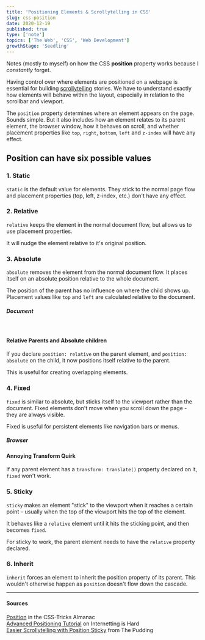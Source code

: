 ```yaml
---
title: 'Positioning Elements & Scrollytelling in CSS'
slug: css-position
date: 2020-12-19
published: true
type: ['note']
topics: ['The Web', 'CSS', 'Web Development']
growthStage: 'Seedling'
---
```


<Subtext>
    
Notes (mostly to myself) on how the CSS <b>position</b> property works because I <i>constantly</i> forget.

</Subtext>

Having control over where elements are positioned on a webpage is essential for building [scrollytelling](https://medium.com/nightingale/from-storytelling-to-scrollytelling-a-short-introduction-and-beyond-fbda32066964) stories. We have to understand exactly how elements will behave within the layout, especially in relation to the scrollbar and viewport.

The `position` property determines where an element appears on the page. Sounds simple. But it also includes how an element relates to its parent element, the browser window, how it behaves on scroll, and whether placement properties like `top`, `right`, `bottom`, `left` and `z-index` will have any effect.

## **Position** can have six possible values
### 1. Static
 `static` is the default value for elements. They stick to the normal page flow and placement properties (top, left, z-index, etc.) don't have any effect.

 <p>

 <div style={{width: '100px', height: '100px', background: '#575EBF', margin: '0 auto', borderRadius: '4px'}} />

 </p>

 <Spacer />

### 2. Relative
`relative` keeps the element in the normal document flow, but allows us to use placement properties.

It will nudge the element relative to it's original position.

 <p>

 <div style={{position: 'relative', width: '100px', height: '100px', border: '2px dotted #575EBF', margin: '0 auto', borderRadius: '4px', mixBlendMode: 'multiply', opacity:'80%'}}>

  <div style={{position: 'absolute', top: '10px', left: '10px', width: '100px', height: '100px', background: '#575EBF', margin: '0 auto', borderRadius: '4px', mixBlendMode: 'multiply'}} />

  </div>

 </p>

 <Spacer />

### 3. Absolute
`absolute` removes the element from the normal document flow. It places itself on an absolute position relative to the whole document.

The position of the parent has no influence on where the child shows up. Placement values like `top` and `left` are calculated relative to the document.

<p>

<h5 style={{marginBottom: '10px', color: '#9EA0B7', textAlign: 'center', fontWeight: 'bold', textTransform: 'uppercase', letterSpacing: '0.5px'}}>Document</h5>

<div style={{position: 'relative', width: '400px', height: '250px', border: '2px solid #CECFE1', margin: '0 auto', borderRadius: '6px'}} >

<div style={{position: 'absolute', top: 0, left: 0, width: '100px', height: '100px', background: '#575EBF', margin: '0 auto', borderRadius: '4px'}} />

</div>

</p>

<br />

#### **Relative Parents and Absolute children**

If you declare `position: relative` on the parent element, and `position: absolute` on the child, it now positions itself relative to the parent.

This is useful for creating overlapping elements.

<Spacer />

### 4. Fixed
`fixed` is similar to absolute, but sticks itself to the viewport rather than the document. Fixed elements don't move when you scroll down the page - they are always visible.

Fixed is useful for persistent elements like navigation bars or menus.

<p>

<h5 style={{marginBottom: '10px', color: '#9EA0B7', textAlign: 'center', fontWeight: 'bold', textTransform: 'uppercase', letterSpacing: '0.5px'}}>Browser</h5>

<div style={{position: 'relative', width: '400px', height: '250px', border: '2px solid #CECFE1', margin: '1em auto 3em', borderRadius: '6px'}}>


<div style={{position: 'absolute', top: 0, left: 0, width: '100px', height: '100px', background: '#575EBF', margin: '0 auto', borderRadius: '4px'}} />

</div>

</p>

#### **Annoying Transform Quirk**

If any parent element has a `transform: translate()` property declared on it, `fixed` won't work.

<Spacer />

### 5. Sticky
`sticky` makes an element "stick" to the viewport when it reaches a certain point – usually when the top of the viewport hits the top of the element.

It behaves like a `relative` element until it hits the sticking point, and then becomes `fixed`.

For sticky to work, the parent element needs to have the `relative` property declared.

<Spacer />

### 6. Inherit
`inherit` forces an element to inherit the position property of its parent. This wouldn't otherwise happen as `position` doesn't flow down the cascade.


---

#### Sources

[Position](https://css-tricks.com/almanac/properties/p/position/) in the CSS-Tricks Almanac  
[Advanced Positioning Tutorial](https://www.internetingishard.com/html-and-css/advanced-positioning/)  on Internetting is Hard  
[Easier Scrollytelling with Position Sticky](https://pudding.cool/process/scrollytelling-sticky/) from The Pudding
